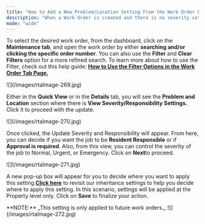 ```yaml
---
title: "How to Add a New Problem/Location Setting From the Work Order Page"
description: "When a Work Order is created and there is no severity setting for that problem/location combination, the work order will default to **Needs PM Approval** and a severity setting will need to be applied for this to not recur in the future. To set this up, follow the instructions below: "
mode: "wide"
---
```


To select the desired work order, from the dashboard, click on the **Maintenance tab**, and open the work order by either **searching and/or clicking the specific order number**. You can also use the **Filter** and **Clear Filters** option for a more refined search. To learn more about how to use the Filter, check out this help guide: [**How to Use the Filter Options in the Work Order Tab Page.**](/s/topic/0TO5e000000h9wqGAA/How-to-Use-the-Filter-Options-in-the-Work-Order-Tab-Page)

<Frame>
  ![](/images/rtaImage-269.jpg)
</Frame>

Either in the **Quick View** or in the **Details** tab, you will see the **Problem and Location** section where there is **View Severity/Responsibility Settings.** Click it to proceed with the update.

<Frame>
  ![](/images/rtaImage-270.jpg)
</Frame>

Once clicked, the Update Severity and Responsibility will appear. From here, you can decide if you want the job to be **Resident Responsible** or if **Approval is required**. Also, from this view, you can control the severity of the job to Normal, Urgent, or Emergency. Click on **Next**to proceed.

<Frame>
  ![](/images/rtaImage-271.jpg)
</Frame>

A new pop-up box will appear for you to decide _where_ you want to apply this setting.[**Click here**](/s/topic/0TO5e000000h9wqGAA/Configuration-Inheritance-Property-Portfolio-Company-Level) to revisit our inheritance settings to help you decide where to apply this setting. In this scenario, settings will be applied at the Property level only. Click on **Save** to finalize your action.

<Info>
  **NOTE:** _This setting is only applied to future work orders._
</Info>

<Frame>
  ![](/images/rtaImage-272.jpg)
</Frame>